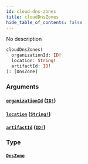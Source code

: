 ```yaml
---
id: cloud-dns-zones
title: cloudDnsZones
hide_table_of_contents: false
---
```



No description

```graphql
cloudDnsZones(
  organizationId: ID!
  location: String!
  artifactId: ID!
): [DnsZone]
```


### Arguments

#### [`organizationId`](#) ([`ID!`](/swapi/scalars/id))




#### [`location`](#) ([`String!`](/swapi/scalars/string))




#### [`artifactId`](#) ([`ID!`](/swapi/scalars/id))




### Type

#### [`DnsZone`](/swapi/objects/dns-zone)






